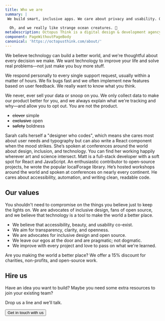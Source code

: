 ```yaml
---
title: Who we are
summary: |
 We build smart, inclusive apps. We care about privacy and usability. Our ethics are non-negotiable.

  Oh, and we really like strange ocean creatures. 🐙
metaDescription: Octopus Think is a digital design & development agency based in Scotland and Portugal.
component: PageWithoutPageBody
canonical: 'https://octopusthink.com/about/'
---
```





<Panel gridTablet="1fr 1fr 1fr">

<IllustratedPoint label="We care" metadata="Empathy" illustration={CareIllustration} small>

We believe technology can build a better world, and we're thoughtful about every decision we make. We want technology to improve your life and solve real problems—not just make you buy more stuff.

</IllustratedPoint>

<IllustratedPoint label="We listen" metadata="Support" illustration={ListenIllustration}>

We respond personally to every single support request, usually within a matter of hours. We fix bugs fast and we often implement new features based on user feedback. We really want to know what you think.

</IllustratedPoint>

<IllustratedPoint label="We respect you" metadata="Privacy" illustration={PrivacyIllustration}>

We never, ever sell your data or snoop on you. We only collect data to make our product better for you, and we always explain what we're tracking and why—and allow you to opt out. You are not the product.

</IllustratedPoint>


</Panel>

<Panel dark gridTablet="1fr 1fr">

<Paragraph inverse> 

- ~~clever~~ simple
- ~~exclusive~~ open
- ~~safety~~ boldness

</Paragraph>

</Panel>



<Panel dark gridTablet="1fr 1fr">
  <IllustratedPoint
    label="Sarah London Semark"
    metadata="Chief Design Octopus"
    photo="sarah-serious.jpg"
    photoAlt="Two photos of Sarah: one looking serious, one sticking out her tongue."
    photoHover="sarah-silly.jpg"
  >
    <Paragraph inverse>
      Sarah calls herself a "designer who codes", which means she cares most about user needs and
      typography but can also write a React component when the mood strikes. She’s spoken at
      conferences around the world about design, inclusion, and technology. You can find her working
      happily wherever art and science intersect.
    </Paragraph>
  </IllustratedPoint>
  <IllustratedPoint
    label="Matthew Riley MacPherson"
    metadata="Chief Technical Octopus"
    photo="matt-serious.jpg"
    photoAlt="Two photos of Matt: one serious, looking out a window, and one in which he is being eaten by a stuffed shark and looking silly."
    photoHover="matt-silly.jpg"
  >
    <Paragraph inverse>
      Matt is a full-stack developer with a soft spot for React and JavaScript. An enthusiastic
      contributor to open-source projects, he wrote the popular localForage library. He’s hosted
      workshops around the world and spoken at conferences on nearly every continent. He cares about
      accessibility, automation, and writing clean, readable code.
    </Paragraph>
  </IllustratedPoint>
</Panel>

<Panel>

## Our values

You shouldn't need to compromise on the things you believe just to keep the lights on. We are advocates of inclusive design, fans of open source, and we believe that technology is a tool to make the world a better place.

- We believe that accessibility, beauty, and usability co-exist.
- We aim for transparency, clarity, and openness.
- We are advocates for inclusive design and open source.
- We leave our egos at the door and are pragmatic; not dogmatic.
- We improve with every project and love to pass on what we're learned.

Are you making the world a better place? We offer a 15% discount for charities, non-profits, and open-source work.

## Hire us

Have an idea you want to build? Maybe you need some extra resources to join your existing team?

Drop us a line and we'll talk.

<Button navigation to="/contact" minimal>
  Get in touch with us
</Button>

</Panel>
